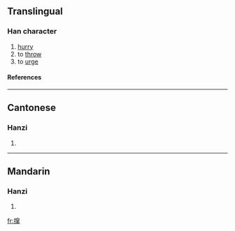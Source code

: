 {{see|攛}}

==Translingual==
===Han character===
{{Han char|rn=64|rad=手|as=12|sn=15|four=|canj=手十金中 (QJCL)}}
# [[hurry]]
# to [[throw]]
# to [[urge]]
====References====
{{Han ref|kx=0457.161|hdz=31963.040|uh=64BA|ud=25786}}

----
==Cantonese==
===Hanzi===
{{yue-hanzi|jyut=|y=chyun3}}
# {{defn|Cantonese}}

----
==Mandarin==
===Hanzi===
{{cmn-hanzi|tra=攛|pin=[[cuān]] (cuan1)|wg=ts'uan<sup>1</sup>}}
# {{defn|Mandarin}}

[[fr:撺]]